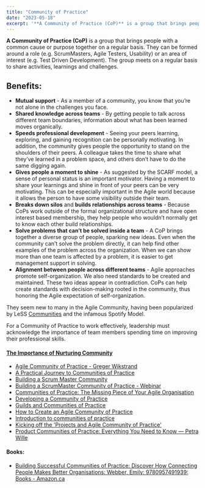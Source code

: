 ```yaml
---
title: "Community of Practice"
date: "2023-05-18"
excerpt: '**A Community of Practice (CoP)** is a group that brings people with a common cause or'
---
```


**A Community of Practice (CoP)** is a group that brings people with a common cause or purpose together on a regular basis. They can be formed around a role (e.g. ScrumMasters, Agile Testers, Usability) or an area of interest (e.g. Test Driven Development). The group meets on a regular basis to share activities, learnings and challenges.

## Benefits:

- **Mutual support** - As a member of a community, you know that you’re not alone in the challenges you face.
- **Shared knowledge across teams** - By getting people to talk across different team boundaries, information about what has been learned moves organically.
- **Speeds professional development** - Seeing your peers learning, exploring, and gaining recognition can be personally motivating. In addition, the community gives people the opportunity to stand on the shoulders of their peers. A colleague takes the time to share what they’ve learned in a problem space, and others don’t have to do the same digging again.
- **Gives people a moment to shine** - As suggested by the SCARF model, a sense of personal status is an important motivator. Having a moment to share your learnings and shine in front of your peers can be very motivating. This can be especially important in the Agile world because it allows the person to have some visibility outside their team.
- **Breaks down silos** and **builds relationships across teams** - Because CoPs work outside of the formal organizational structure and have open interest based membership, they help people who wouldn’t normally get to know each other build relationships.
- **Solve problems that can’t be solved inside a team** - A CoP brings together a diverse group of people, sparking new ideas. Even when the community can’t solve the problem directly, it can help find other examples of the problem across the organization. When we can show more than one team is affected by a problem, it is easier to get management support in solving.
- **Alignment between people across different teams** - Agile approaches promote self-organization. We also need standards to be created and maintained. These two ideas appear in contradiction. CoPs can help create standards with decision-making rooted in the community, thus honoring the Agile expectation of self-organization.

They seem new to many in the Agile Community, having been popularized by LeSS [Communities](https://less.works/less/structure/communities) and the infamous Spotify Model.

For a Community of Practice to work effectively, leadership must acknowledge the importance of team members spending time on improving their professional skills.

#### [The Importance of Nurturing Community](/blog/the-importance-of-nurturing-community)

<HighlightBox heading="Resource Links" variant="resourceLinks">

- [Agile Community of Practice - Greger Wikstrand](https://www.gregerwikstrand.com/agile-community-of-practice/)
- [A Practical Journey to Communities of Practice](https://freeagile.org/2017/08/25/a-practical-journey-to-communities-of-practice/)
- [Building a Scrum Master Community](https://www.agilealliance.org/resources/experience-reports/creole-cottage-pattern-building-scrum-master-community-solving-company-wide-problems/)
- [Building a ScrumMaster Community of Practice - Webinar](https://resources.scrumalliance.org/Webinar/building-a-scrummaster-community-of-practice)
- [Communities of Practice: The Missing Piece of Your Agile Organisation](https://www.infoq.com/articles/communities-of-practice-agile-organisation)
- [Developing a Community of Practice](https://teamtilt.co.uk/community-of-practice/)
- [Guilds and Communities of Practice](https://agilefellow.com/2018/03/29/guilds-and-communities-of-practice/)
- [How to Create an Agile Community of Practice](https://www.scrum.org/resources/blog/how-create-agile-community-practice)
- [Introduction to communities of practice](https://www.wenger-trayner.com/introduction-to-communities-of-practice)
- [Kicking off the 'Projects and Agile Community of Practice'](https://www.equinox.co.nz/blog/kicking-off-projects-agile-community-practice)
- [Product Communities of Practice: Everything You Need to Know — Petra Wille](https://www.petra-wille.com/blog/product-communities-of-practice-everything-you-need-to-know)

</HighlightBox>

#### Books:

- [Building Successful Communities of Practice: Discover How Connecting People Makes Better Organisations: Webber, Emily: 9780957491939: Books - Amazon.ca](https://amzn.to/3M9KsqA)
